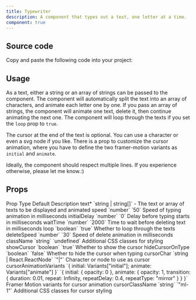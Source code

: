 ```yaml
---
title: Typewriter
description: A component that types out a text, one letter at a time.
component: true
---
```


<ComponentPreview name="typewriter-demo" />

## Source code

<Steps>

<Step>Copy and paste the following code into your project:</Step>

<ComponentSource name="typewriter" />

</Steps>

## Usage

As a text, either a string or an array of strings can be passed to the component. The component will automatically split the text into an array of characters, and animate each letter one by one. If you pass an array of strings, the component will animate one text, delete it, then continue animating the next one. The component will loop through the texts if you set the `loop` prop to `true`.

The cursor at the end of the text is optional. You can use a character or even a svg node if you like. There is a prop to customize the cursor animation, where you have to define the two framer-motion variants as `initial` and `animate`.

Ideally, the component should respect multiple lines. If you experience otherwise, please let me know.:)

## Props

<Table>
  <TableHeader>
    <TableRow>
      <TableHead>Prop</TableHead>
      <TableHead>Type</TableHead>
      <TableHead>Default</TableHead>
      <TableHead>Description</TableHead>
    </TableRow>
  </TableHeader>
  <TableBody>
    <TableRow>
      <TableCell>text<span className="text-red-500">*</span></TableCell>
      <TableCell>`string | string[]`</TableCell>
      <TableCell>-</TableCell>
      <TableCell>The text or array of texts to be displayed and animated</TableCell>
    </TableRow>
    <TableRow>
      <TableCell>speed</TableCell>
      <TableCell>`number`</TableCell>
      <TableCell>`50`</TableCell>
      <TableCell>Speed of typing animation in milliseconds</TableCell>
    </TableRow>
    <TableRow>
      <TableCell>initialDelay</TableCell>
      <TableCell>`number`</TableCell>
      <TableCell>`0`</TableCell>
      <TableCell>Delay before typing starts in milliseconds</TableCell>
    </TableRow>
    <TableRow>
      <TableCell>waitTime</TableCell>
      <TableCell>`number`</TableCell>
      <TableCell>`2000`</TableCell>
      <TableCell>Time to wait before deleting text in milliseconds</TableCell>
    </TableRow>
    <TableRow >
      <TableCell>loop</TableCell>
      <TableCell>`boolean`</TableCell>
      <TableCell>`true`</TableCell>
      <TableCell>Whether to loop through the texts</TableCell>
    </TableRow>
    <TableRow>
      <TableCell>deleteSpeed</TableCell>
      <TableCell>`number`</TableCell>
      <TableCell>`30`</TableCell>
      <TableCell>Speed of delete animation in milliseconds</TableCell>
    </TableRow>
    <TableRow>
      <TableCell>className</TableCell>
      <TableCell>`string`</TableCell>
      <TableCell>`undefined`</TableCell>
      <TableCell>Additional CSS classes for styling</TableCell>
    </TableRow>
    <TableRow>
      <TableCell>showCursor</TableCell>
      <TableCell>`boolean`</TableCell>
      <TableCell>`true`</TableCell>
      <TableCell>Whether to show the cursor</TableCell>
    </TableRow>
    <TableRow >
      <TableCell>hideCursorOnType</TableCell>
      <TableCell>`boolean`</TableCell>
      <TableCell>`false`</TableCell>
      <TableCell>Whether to hide the cursor when typing</TableCell>
    </TableRow>
    <TableRow>
      <TableCell>cursorChar</TableCell>
      <TableCell>`string | React.ReactNode`</TableCell>
      <TableCell>`"|"`</TableCell>
      <TableCell>Character or node to use as cursor</TableCell>
    </TableRow>
    <TableRow>
      <TableCell>cursorAnimationVariants</TableCell>
      <TableCell>`{ initial: Variants["initial"]; animate: Variants["animate"] }`</TableCell>
      <TableCell>`{ initial: { opacity: 0 }, animate: { opacity: 1, transition: { duration: 0.01, repeat: Infinity, repeatDelay: 0.4, repeatType: "mirror" } } }`</TableCell>
      <TableCell>Framer Motion variants for cursor animation</TableCell>
    </TableRow>
    <TableRow>
      <TableCell>cursorClassName</TableCell>
      <TableCell>`string`</TableCell>
      <TableCell>`"ml-1"`</TableCell>
      <TableCell>Additional CSS classes for cursor styling</TableCell>
    </TableRow>
  </TableBody>
  </Table>
